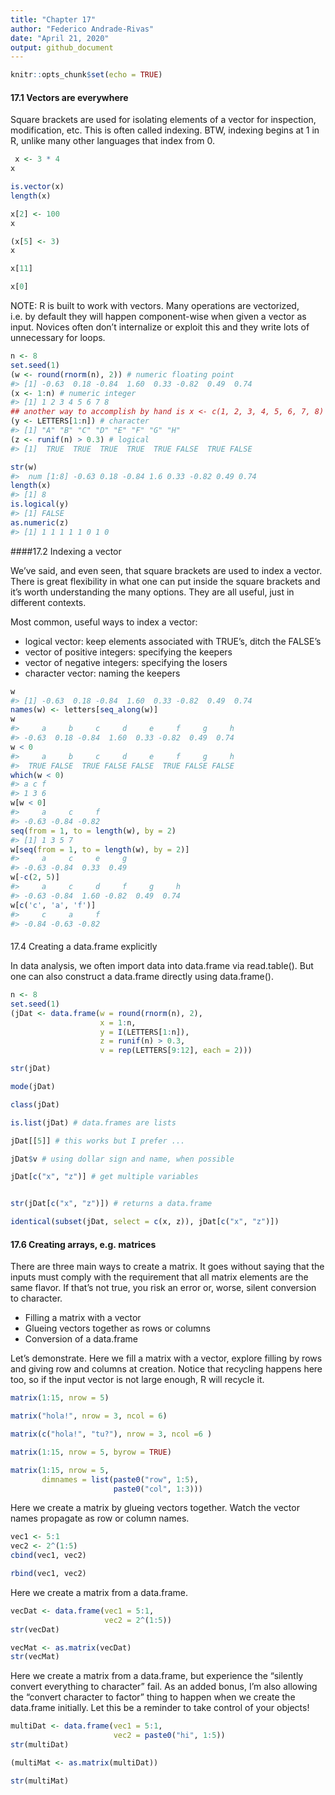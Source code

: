 ```yaml
---
title: "Chapter 17"
author: "Federico Andrade-Rivas"
date: "April 21, 2020"
output: github_document
---
```


```r
knitr::opts_chunk$set(echo = TRUE)
```
#### 17.1 Vectors are everywhere
Square brackets are used for isolating elements of a vector for inspection, modification, etc. This is often called indexing. BTW, indexing begins at 1 in R, unlike many other languages that index from 0.

```r

 x <- 3 * 4
x

is.vector(x)
length(x)

x[2] <- 100
x

(x[5] <- 3)
x

x[11]

x[0]

```

NOTE: R is built to work with vectors. Many operations are vectorized, i.e. by default they will happen component-wise when given a vector as input. Novices often don’t internalize or exploit this and they write lots of unnecessary for loops.


```r
n <- 8
set.seed(1)
(w <- round(rnorm(n), 2)) # numeric floating point
#> [1] -0.63  0.18 -0.84  1.60  0.33 -0.82  0.49  0.74
(x <- 1:n) # numeric integer
#> [1] 1 2 3 4 5 6 7 8
## another way to accomplish by hand is x <- c(1, 2, 3, 4, 5, 6, 7, 8)
(y <- LETTERS[1:n]) # character
#> [1] "A" "B" "C" "D" "E" "F" "G" "H"
(z <- runif(n) > 0.3) # logical
#> [1]  TRUE  TRUE  TRUE  TRUE  TRUE FALSE  TRUE FALSE

str(w)
#>  num [1:8] -0.63 0.18 -0.84 1.6 0.33 -0.82 0.49 0.74
length(x)
#> [1] 8
is.logical(y)
#> [1] FALSE
as.numeric(z)
#> [1] 1 1 1 1 1 0 1 0
```


####17.2 Indexing a vector

We’ve said, and even seen, that square brackets are used to index a vector. There is great flexibility in what one can put inside the square brackets and it’s worth understanding the many options. They are all useful, just in different contexts.

Most common, useful ways to index a vector:

* logical vector: keep elements associated with TRUE’s, ditch the FALSE’s
* vector of positive integers: specifying the keepers
* vector of negative integers: specifying the losers
* character vector: naming the keepers




```r
w
#> [1] -0.63  0.18 -0.84  1.60  0.33 -0.82  0.49  0.74
names(w) <- letters[seq_along(w)]
w
#>     a     b     c     d     e     f     g     h 
#> -0.63  0.18 -0.84  1.60  0.33 -0.82  0.49  0.74
w < 0
#>     a     b     c     d     e     f     g     h 
#>  TRUE FALSE  TRUE FALSE FALSE  TRUE FALSE FALSE
which(w < 0)
#> a c f 
#> 1 3 6
w[w < 0]
#>     a     c     f 
#> -0.63 -0.84 -0.82
seq(from = 1, to = length(w), by = 2)
#> [1] 1 3 5 7
w[seq(from = 1, to = length(w), by = 2)]
#>     a     c     e     g 
#> -0.63 -0.84  0.33  0.49
w[-c(2, 5)]
#>     a     c     d     f     g     h 
#> -0.63 -0.84  1.60 -0.82  0.49  0.74
w[c('c', 'a', 'f')]
#>     c     a     f 
#> -0.84 -0.63 -0.82

```

#### 
17.4 Creating a data.frame explicitly

In data analysis, we often import data into data.frame via read.table(). But one can also construct a data.frame directly using data.frame().

```r

n <- 8
set.seed(1)
(jDat <- data.frame(w = round(rnorm(n), 2),
                    x = 1:n,
                    y = I(LETTERS[1:n]),
                    z = runif(n) > 0.3,
                    v = rep(LETTERS[9:12], each = 2)))

str(jDat)

mode(jDat)

class(jDat)

```


```r
is.list(jDat) # data.frames are lists

jDat[[5]] # this works but I prefer ...

jDat$v # using dollar sign and name, when possible

jDat[c("x", "z")] # get multiple variables


str(jDat[c("x", "z")]) # returns a data.frame

identical(subset(jDat, select = c(x, z)), jDat[c("x", "z")])

```

#### 17.6 Creating arrays, e.g. matrices

There are three main ways to create a matrix. It goes without saying that the inputs must comply with the requirement that all matrix elements are the same flavor. If that’s not true, you risk an error or, worse, silent conversion to character.

  *  Filling a matrix with a vector
  * Glueing vectors together as rows or columns
  *  Conversion of a data.frame

Let’s demonstrate. Here we fill a matrix with a vector, explore filling by rows and giving row and columns at creation. Notice that recycling happens here too, so if the input vector is not large enough, R will recycle it.

```r
matrix(1:15, nrow = 5)

matrix("hola!", nrow = 3, ncol = 6)

matrix(c("hola!", "tu?"), nrow = 3, ncol =6 )

matrix(1:15, nrow = 5, byrow = TRUE)

matrix(1:15, nrow = 5,
       dimnames = list(paste0("row", 1:5),
                       paste0("col", 1:3)))

```



Here we create a matrix by glueing vectors together. Watch the vector names propagate as row or column names.

```r
vec1 <- 5:1
vec2 <- 2^(1:5)
cbind(vec1, vec2)

rbind(vec1, vec2)

```

Here we create a matrix from a data.frame.

```r
vecDat <- data.frame(vec1 = 5:1,
                     vec2 = 2^(1:5))
str(vecDat)

vecMat <- as.matrix(vecDat)
str(vecMat)

```

Here we create a matrix from a data.frame, but experience the “silently convert everything to character” fail. As an added bonus, I’m also allowing the “convert character to factor” thing to happen when we create the data.frame initially. Let this be a reminder to take control of your objects!

```r

multiDat <- data.frame(vec1 = 5:1,
                       vec2 = paste0("hi", 1:5))
str(multiDat)

(multiMat <- as.matrix(multiDat))

str(multiMat)

```



